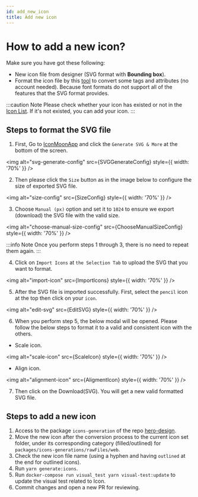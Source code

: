 ```yaml
---
id: add_new_icon
title: Add new icon
---
```



# How to add a new icon?

Make sure you have got these following:

- New icon file from designer (SVG format with **Bounding box**).
- Format the icon file by this [tool](https://icomoon.io/app/#/select) to convert some tags and attributes (no account needed). Because font formats do not support all of the features that the SVG format provides.

:::caution Note
Please check whether your icon has existed or not in the [Icon List](https://design.employmenthero.com/web/Components/Icon/). If it's not existed, you can add your icon.
:::

## Steps to format the SVG file

1. First, Go to [IconMoonApp](https://icomoon.io/app/#/select) and click the `Generate SVG & More` at the bottom of the screen.

<img
  alt="svg-generate-config"
  src={SVGGenerateConfig}
  style={{ width: '70%' }}
/>

2. Then please click the `Size` button as in the image below to configure the size of exported SVG file.

<img alt="size-config" src={SizeConfig} style={{ width: '70%' }} />

3. Choose `Manual (px)` option and set it to `1024` to ensure we export (download) the SVG file with the valid size.

<img
  alt="choose-manual-size-config"
  src={ChooseManualSizeConfig}
  style={{ width: '70%' }}
/>

:::info Note
Once you perform steps 1 through 3, there is no need to repeat them again.
:::

4. Click on `Import Icons` at `the Selection Tab` to upload the SVG that you want to format.

<img alt="import-icon" src={ImportIcons} style={{ width: '70%' }} />

5. After the SVG file is imported successfully. First, select the `pencil` icon at the top then click on your `icon`.

<img alt="edit-svg" src={EditSVG} style={{ width: '70%' }} />

6. When you perform step 5, the below modal will be opened. Please follow the below steps to format it to a valid and consistent icon with the others.

- Scale icon.

<img alt="scale-icon" src={ScaleIcon} style={{ width: '70%' }} />

- Align icon.

<img alt="alignment-icon" src={AligmentIcon} style={{ width: '70%' }} />

7. Then click on the Download(SVG). You will get a new valid formatted SVG file.

## Steps to add a new icon

1. Access to the package `icons-generation` of the repo [hero-design](https://github.com/thinkei/hero-design/tree/master/packages/icons-generation).
2. Move the new icon after the conversion process to the current icon set folder, under its corresponding category (filled/outlined) for `packages/icons-generations/rawFiles/web`.
3. Check the new icon file name (using a hyphen and having `outlined` at the end for outlined icons).
4. Run `yarn generate:icons`.
5. Run `docker-compose run visual_test yarn visual-test:update` to update the visual test related to Icon.
6. Commit changes and open a new PR for reviewing.
